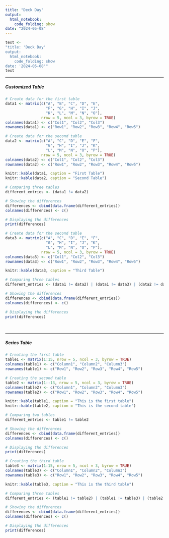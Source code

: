 ---
title: "Deck Day"
output: 
  html_notebook:
    code_folding: show
date: "2024-05-08"
---

```{r, echo=FALSE, message=FALSE, warning=FALSE}
text <- 
"title: 'Deck Day' 
output: 
  html_notebook: 
    code_folding: show 
date: '2024-05-08'"
text
```

---

##### Customized Table 

```{r, echo=FALSE}
# Create data for the first table
data1 <- matrix(c("A", "B", "C", "D", "E",
                  "F", "G", "H", "I", "J",
                  "K", "L", "M", "N", "O"), 
                nrow = 5, ncol = 3, byrow = TRUE)
colnames(data1) <- c("Col1", "Col2", "Col3")
rownames(data1) <- c("Row1", "Row2", "Row3", "Row4", "Row5")

# Create data for the second table
data2 <- matrix(c("A", "C", "D", "E", "F",
                  "G", "H", "I", "J", "K",
                  "L", "M", "N", "O", "P"), 
                nrow = 5, ncol = 3, byrow = TRUE)
colnames(data2) <- c("Col1", "Col2", "Col3")
rownames(data2) <- c("Row1", "Row2", "Row3", "Row4", "Row5")

knitr::kable(data1, caption = "First Table")
knitr::kable(data2, caption = "Second Table")
```

```{r}
# Comparing three tables
different_entries <- (data1 != data2) 

# Showing the differences
differences <- cbind(data.frame(different_entries))
colnames(differences) <- c()

# Displaying the differences
print(differences)
```

```{r}
# Create data for the second table
data3 <- matrix(c("A", "C", "D", "E", "F",
                  "G", "H", "I", "J", "K",
                  "L", "M", "N", "O", "P"), 
                nrow = 5, ncol = 3, byrow = TRUE)
colnames(data3) <- c("Col1", "Col2", "Col3")
rownames(data3) <- c("Row1", "Row2", "Row3", "Row4", "Row5")

knitr::kable(data3, caption = "Third Table")
```

```{r}
# Comparing three tables
different_entries <- (data1 != data2) | (data1 != data3) | (data2 != data3) 

# Showing the differences
differences <- cbind(data.frame(different_entries))
colnames(differences) <- c()

# Displaying the differences
print(differences)
```

<br>
<hr>

##### Series Table

```{r, echo=FALSE}
# Creating the first table
table1 <- matrix(1:15, nrow = 5, ncol = 3, byrow = TRUE)
colnames(table1) <- c("Column1", "Column2", "Column3")
rownames(table1) <- c("Row1", "Row2", "Row3", "Row4", "Row5")

# Creating the second table
table2 <- matrix(1:-13, nrow = 5, ncol = 3, byrow = TRUE)
colnames(table2) <- c("Column1", "Column2", "Column3")
rownames(table2) <- c("Row1", "Row2", "Row3", "Row4", "Row5")

knitr::kable(table1, caption = "This is the first table")
knitr::kable(table2, caption = "This is the second table")
```

```{r}
# Comparing two tables
different_entries <- table1 != table2

# Showing the differences
differences <- cbind(data.frame(different_entries))
colnames(differences) <- c()

# Displaying the differences
print(differences)
```
```{r}
# Creating the third table
table3 <- matrix(1:15, nrow = 5, ncol = 3, byrow = TRUE)
colnames(table3) <- c("Column1", "Column2", "Column3")
rownames(table3) <- c("Row1", "Row2", "Row3", "Row4", "Row5")
```

```{r}
knitr::kable(table3, caption = "This is the third table")
```

```{r}
# Comparing three tables
different_entries <- (table1 != table2) | (table1 != table3) | (table2 != table3)

# Showing the differences
differences <- cbind(data.frame(different_entries))
colnames(differences) <- c()

# Displaying the differences
print(differences)
```